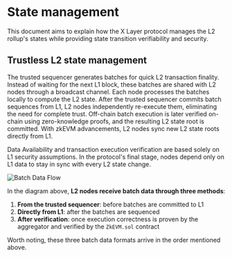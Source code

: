 # State management
This document aims to explain how the X Layer protocol manages the L2 rollup's states while providing state transition verifiability and security.

## Trustless L2 state management
The trusted sequencer generates batches for quick L2 transaction finality. Instead of waiting for the next L1 block, these batches are shared with L2 nodes through a broadcast channel. Each node processes the batches locally to compute the L2 state.
After the trusted sequencer commits batch sequences from L1, L2 nodes independently re-execute them, eliminating the need for complete trust. Off-chain batch execution is later verified on-chain using zero-knowledge proofs, and the resulting L2 state root is committed. With zkEVM advancements, L2 nodes sync new L2 state roots directly from L1.

<Tip title="Note">Data Availability and transaction execution verification are based solely on L1 security assumptions. In the protocol's final stage, nodes depend only on L1 data to stay in sync with every L2 state change.</Tip>

![Batch Data Flow](./img/batch-data-flow.png)

In the diagram above, **L2 nodes receive batch data through three methods**:
1. **From the trusted sequencer**: before batches are committed to L1
2. **Directly from L1**: after the batches are sequenced
3. **After verification**: once execution correctness is proven by the aggregator and verified by the `ZkEVM.sol` contract

Worth noting, these three batch data formats arrive in the order mentioned above.